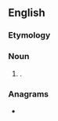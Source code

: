 {{also|long shot}}
==English==

===Etymology===
{{compound|long|shot|lang=en}}

===Noun===
{{en-noun}}

# {{alternative spelling of|long shot|lang=en}}.

===Anagrams===
* {{anagrams|en|Gholston}}